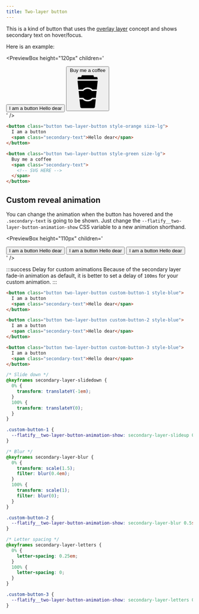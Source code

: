 ```yaml
---
title: Two-layer button
---
```



This is a kind of button that uses the [overlay layer](/docs/helpers/overlay-layer) concept and shows secondary text on hover/focus.

Here is an example:

<PreviewBox
  height="120px"
  children='
<!DOCTYPE html>
<html lang="en">
	<head>
		<meta charset="UTF-8" />
		<meta http-equiv="X-UA-Compatible" content="IE=edge" />
		<meta name="viewport" content="width=device-width, initial-scale=1.0" />
		<link rel="stylesheet" href="https://raw.githack.com/amir2mi/FlatifyCSS/master/dist/css/flatify-min.css" />
		<title>Two layers button</title>
	</head>
	<body>
        <div class="flex-center">
			<button class="button two-layer-button style-orange size-lg">
                I am a button
                <span class="secondary-text">Hello dear</span>
            </button>
            <button class="button two-layer-button style-green size-lg">
                Buy me a coffee
                <span class="secondary-text">
                  <svg xmlns="http://www.w3.org/2000/svg" viewBox="50 -20 600 600">
                    <path d="M350 437.36c-30.801 0-59.359-12.32-80.641-34.16h-51.52l12.879 123.2c1.121 11.199 10.641 19.602 21.84 19.602h195.44c11.199 0 20.719-8.398 21.84-19.602l12.879-123.2h-51.52c-21.84 21.84-50.398 34.16-81.199 34.16zM509.04 103.04H190.96c-2.8 0-4.48 2.238-4.48 5.04l14.559 137.76h68.32c21.28-21.84 49.84-34.16 80.64-34.16s59.36 12.32 80.642 34.16h68.32l14.559-137.76c0-2.798-1.68-5.04-4.481-5.04zM191.52 80.078h317.52c2.8 0 5.04-2.8 4.48-5.04l-6.16-29.12c-.558-2.238-2.238-3.36-4.48-3.36h-49.281L446.88 21.84c-1.68-4.481-5.602-7.84-10.641-7.84h-172.48c-4.48 0-8.96 2.8-10.641 7.84l-6.719 20.719h-49.28c-2.24 0-3.923 1.68-4.481 3.359l-6.16 29.12c.003 2.243 2.242 5.04 5.043 5.04z"></path>
                    <path d="M350 235.2c-28.559 0-53.762 13.441-70 34.16h-76.16l11.762 110.32H280c16.238 20.719 42 34.16 70 34.16 28.559 0 53.762-13.441 70-34.16h64.398l11.762-110.32H420c-16.238-20.719-41.441-34.16-70-34.16z"></path>
                  </svg>
                </span>
            </button>
		</div>
	</body>
</html>
'
/>

```html title="index.html"
<button class="button two-layer-button style-orange size-lg">
  I am a button
  <span class="secondary-text">Hello dear</span>
</button>

<button class="button two-layer-button style-green size-lg">
  Buy me a coffee
  <span class="secondary-text">
    <!-- SVG HERE -->
  </span>
</button>
```

## Custom reveal animation

You can change the animation when the button has hovered and the `.secondary-text` is going to be shown. Just change the `--flatify__two-layer-button-animation-show` CSS variable to a new animation shorthand.

<PreviewBox
  height="110px"
  children='
<!DOCTYPE html>
<html lang="en">
	<head>
		<meta charset="UTF-8" />
		<meta http-equiv="X-UA-Compatible" content="IE=edge" />
		<meta name="viewport" content="width=device-width, initial-scale=1.0" />
		<link rel="stylesheet" href="https://raw.githack.com/amir2mi/FlatifyCSS/master/dist/css/flatify-min.css" />
		<title>Two layers button</title>
	</head>
    <style>
        @keyframes secondary-layer-slidedown {
            0%{
                transform: translateY(-1em)
            }
            100%{
                transform: translateY(0)
            }
        }
        .custom-button-1{
            --flatify__two-layer-button-animation-show: secondary-layer-slidedown 0.3s 0.1s ease;
        }
        @keyframes secondary-layer-blur {
            0%{
                transform: scale(1.5);
                filter: blur(0.4em);
            }
            100%{
                transform: scale(1);
                filter: blur(0);
            }
        }
        .custom-button-2{
            --flatify__two-layer-button-animation-show: secondary-layer-blur 0.5s 0.1s ease;
        }
        @keyframes secondary-layer-letters {
            0%{
                letter-spacing: 0.25em;
            }
            100%{
                 letter-spacing: 0;
            }
        }
        .custom-button-3{
            --flatify__two-layer-button-animation-show: secondary-layer-letters 0.3s 0.1s ease;
        }
    </style>
	<body>
        <div class="flex-center">
			<button class="button two-layer-button custom-button-1 style-blue">
                I am a button
                <span class="secondary-text">Hello dear</span>
            </button>
            <button class="button two-layer-button custom-button-2 style-blue">
                I am a button
                <span class="secondary-text">Hello dear</span>
            </button>
              <button class="button two-layer-button custom-button-3 style-blue">
                I am a button
                <span class="secondary-text">Hello dear</span>
            </button>
		</div>
	</body>
</html>
'
/>

:::success Delay for custom animations
Because of the secondary layer fade-in animation as default, it is better to set a delay of `100ms` for your custom animation.
:::

```html title="index.html"
<button class="button two-layer-button custom-button-1 style-blue">
  I am a button
  <span class="secondary-text">Hello dear</span>
</button>

<button class="button two-layer-button custom-button-2 style-blue">
  I am a button
  <span class="secondary-text">Hello dear</span>
</button>

<button class="button two-layer-button custom-button-3 style-blue">
  I am a button
  <span class="secondary-text">Hello dear</span>
</button>
```

```css title="style.css"
/* Slide down */
@keyframes secondary-layer-slidedown {
  0% {
    transform: translateY(-1em);
  }
  100% {
    transform: translateY(0);
  }
}

.custom-button-1 {
  --flatify__two-layer-button-animation-show: secondary-layer-slideup 0.3s 0.1s ease;
}

/* Blur */
@keyframes secondary-layer-blur {
  0% {
    transform: scale(1.5);
    filter: blur(0.4em);
  }
  100% {
    transform: scale(1);
    filter: blur(0);
  }
}

.custom-button-2 {
  --flatify__two-layer-button-animation-show: secondary-layer-blur 0.5s 0.1s ease;
}

/* Letter spacing */
@keyframes secondary-layer-letters {
  0% {
    letter-spacing: 0.25em;
  }
  100% {
    letter-spacing: 0;
  }
}

.custom-button-3 {
  --flatify__two-layer-button-animation-show: secondary-layer-letters 0.3s 0.1s ease;
}
```
